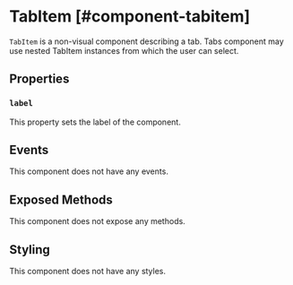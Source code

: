 
# TabItem [#component-tabitem]

`TabItem` is a non-visual component describing a tab. Tabs component may use nested TabItem instances from which the user can select.



## Properties

### `label`

This property sets the label of the component.

## Events

This component does not have any events.

## Exposed Methods

This component does not expose any methods.

## Styling

This component does not have any styles.
